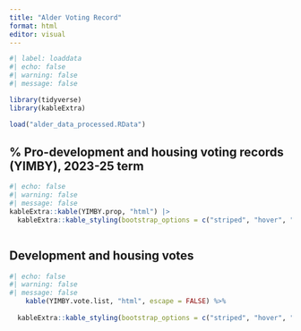 ```yaml
---
title: "Alder Voting Record"
format: html
editor: visual
---
```


```r
#| label: loaddata
#| echo: false
#| warning: false
#| message: false

library(tidyverse)
library(kableExtra)

load("alder_data_processed.RData")

```

## % Pro-development and housing voting records (YIMBY), 2023-25 term

```r
#| echo: false
#| warning: false
#| message: false
kableExtra::kable(YIMBY.prop, "html") |>
  kableExtra::kable_styling(bootstrap_options = c("striped", "hover", "condensed", "responsive"))



```

## Development and housing votes

```r
#| echo: false
#| warning: false
#| message: false
    kable(YIMBY.vote.list, "html", escape = FALSE) %>%
 
  kableExtra::kable_styling(bootstrap_options = c("striped", "hover", "condensed", "responsive"))



```
